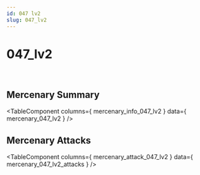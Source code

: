 ```yaml
---
id: 047 lv2
slug: 047_lv2
---
```



# 047_lv2

<div style = {{ display: "flex" }}>
    <Image img={require('@site/static/img/mercenaries/illust/thum_char_view_n_047.jpg')}/>
    <Image img={require('@site/static/img/mercenaries/illust/thum_char_view_o_047.jpg')}/>
</div>

## Mercenary Summary

<TableComponent
  columns={ mercenary_info_047_lv2 }
  data={ mercenary_047_lv2 }
/>

## Mercenary Attacks

<TableComponent
  columns={ mercenary_attack_047_lv2 }
  data={ mercenary_047_lv2_attacks }
/>